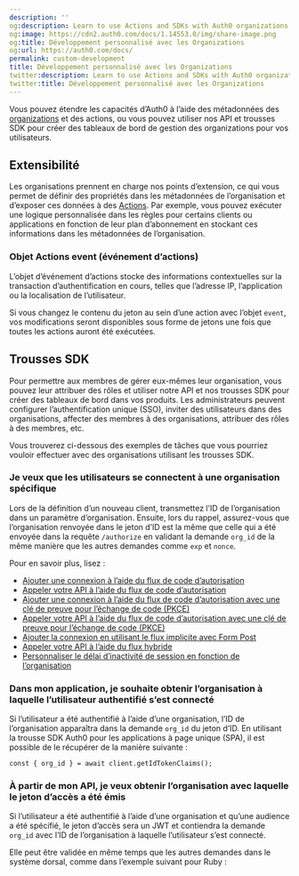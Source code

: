 ```yaml
---
description: ''
og:description: Learn to use Actions and SDKs with Auth0 organizations.
og:image: https://cdn2.auth0.com/docs/1.14553.0/img/share-image.png
og:title: Développement personnalisé avec les Organizations
og:url: https://auth0.com/docs/
permalink: custom-development
title: Développement personnalisé avec les Organizations
twitter:description: Learn to use Actions and SDKs with Auth0 organizations.
twitter:title: Développement personnalisé avec les Organizations
---
```


Vous pouvez étendre les capacités d’Auth0 à l’aide des métadonnées des [organizations](/organizations/organizations-overview) et des actions, ou vous pouvez utiliser nos API et trousses SDK pour créer des tableaux de bord de gestion des organizations pour vos utilisateurs.



## Extensibilité

Les organisations prennent en charge nos points d’extension, ce qui vous permet de définir des propriétés dans les métadonnées de l’organisation et d’exposer ces données à des [Actions](/actions). Par exemple, vous pouvez exécuter une logique personnalisée dans les règles pour certains clients ou applications en fonction de leur plan d’abonnement en stockant ces informations dans les métadonnées de l’organisation.

### Objet Actions event (événement d’actions)

L’objet d’événement d’actions stocke des informations contextuelles sur la transaction d’authentification en cours, telles que l’adresse IP, l’application ou la localisation de l’utilisateur.

Si vous changez le contenu du jeton au sein d’une action avec l’objet `event`, vos modifications seront disponibles sous forme de jetons une fois que toutes les actions auront été exécutées.

## Trousses SDK

Pour permettre aux membres de gérer eux-mêmes leur organisation, vous pouvez leur attribuer des rôles et utiliser notre API et nos trousses SDK pour créer des tableaux de bord dans vos produits. Les administrateurs peuvent configurer l’authentification unique (SSO), inviter des utilisateurs dans des organisations, affecter des membres à des organisations, attribuer des rôles à des membres, etc.

Vous trouverez ci-dessous des exemples de tâches que vous pourriez vouloir effectuer avec des organisations utilisant les trousses SDK.



### Je veux que les utilisateurs se connectent à une organisation spécifique

Lors de la définition d’un nouveau client, transmettez l’ID de l’organisation dans un paramètre d’organisation. Ensuite, lors du rappel, assurez-vous que l’organisation renvoyée dans le jeton d’ID est la même que celle qui a été envoyée dans la requête `/authorize` en validant la demande `org_id` de la même manière que les autres demandes comme `exp` et `nonce`.

Pour en savoir plus, lisez :

* [Ajouter une connexion à l’aide du flux de code d’autorisation](/login/authentication/add-login-auth-code-flow)
* [Appeler votre API à l’aide du flux de code d’autorisation](/login/flows/call-your-api-using-the-authorization-code-flow)
* [Ajouter une connexion à l’aide du flux de code d’autorisation avec une clé de preuve pour l’échange de code (PKCE)](/login/authentication/add-login-using-the-authorization-code-flow-with-pkce)
* [Appeler votre API à l’aide du flux de code d’autorisation avec une clé de preuve pour l’échange de code (PKCE)](/login/flows/call-your-api-using-the-authorization-code-flow-with-pkce)
* [Ajouter la connexion en utilisant le flux implicite avec Form Post](/login/authentication/add-login-using-the-implicit-flow-with-form-post)
* [Appeler votre API à l’aide du flux hybride](/login/flows/call-api-hybrid-flow)
* [Personnaliser le délai d’inactivité de session en fonction de l’organisation](/manage-sessions-actions)

### Dans mon application, je souhaite obtenir l’organisation à laquelle l’utilisateur authentifié s’est connecté

Si l’utilisateur a été authentifié à l’aide d’une organisation, l’ID de l’organisation apparaîtra dans la demande `org_id` du jeton d’ID. En utilisant la trousse SDK Auth0 pour les applications à page unique (SPA), il est possible de le récupérer de la manière suivante :

`const { org_id } = await client.getIdTokenClaims();`

### À partir de mon API, je veux obtenir l’organisation avec laquelle le jeton d’accès a été émis

Si l’utilisateur a été authentifié à l’aide d’une organisation et qu’une audience a été spécifié, le jeton d’accès sera un JWT et contiendra la demande `org_id` avec l’ID de l’organisation à laquelle l’utilisateur s’est connecté.

Elle peut être validée en même temps que les autres demandes dans le système dorsal, comme dans l’exemple suivant pour Ruby :